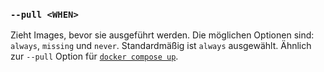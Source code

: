 ### `--pull <WHEN>`

Zieht Images, bevor sie ausgeführt werden.
Die möglichen Optionen sind: `always`, `missing` und `never`.
Standardmäßig ist `always` ausgewählt.
Ähnlich zur `--pull` Option für [`docker compose up`][docker compose up].

[docker compose up]: https://docs.docker.com/reference/cli/docker/compose/up/
